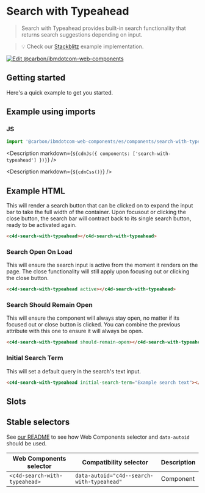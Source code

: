 
# Search with Typeahead

> Search with Typeahead provides built-in search functionality that returns
> search suggestions depending on input.

> 💡 Check our
> [Stackblitz](https://stackblitz.com/github/carbon-design-system/carbon-for-ibm-dotcom/tree/main/packages/web-components/examples/stackblitz/components/search-with-typeahead)
> example implementation.

[![Edit @carbon/ibmdotcom-web-components](https://developer.stackblitz.com/img/open_in_stackblitz.svg)](https://stackblitz.com/github/carbon-design-system/carbon-for-ibm-dotcom/tree/main/packages/web-components/examples/stackblitz/components/search-with-typeahead)

## Getting started

Here's a quick example to get you started.

## Example using imports

### JS

```javascript
import '@carbon/ibmdotcom-web-components/es/components/search-with-typeahead/index.js';
```

<Description markdown={`${cdnJs({ components: ['search-with-typeahead'] })}`} />

<Description markdown={`${cdnCss()}`} />

## Example HTML

This will render a search button that can be clicked on to expand the input bar
to take the full width of the container. Upon focusout or clicking the close
button, the search bar will contract back to its single search button, ready to
be activated again.

```html
<c4d-search-with-typeahead></c4d-search-with-typeahead>
```

### Search Open On Load

This will ensure the search input is active from the moment it renders on the
page. The close functionality will still apply upon focusing out or clicking the
close button.

```html
<c4d-search-with-typeahead active></c4d-search-with-typeahead>
```

### Search Should Remain Open

This will ensure the component will always stay open, no matter if its focused
out or close button is clicked. You can combine the previous attribute with this
one to ensure it will always be open.

```html
<c4d-search-with-typeahead should-remain-open></c4d-search-with-typeahead>
```

### Initial Search Term

This will set a default query in the search's text input.

```html
<c4d-search-with-typeahead initial-search-term="Example search text"></c4d-search-with-typeahead>
```

## Slots

<Props of="c4d-search-with-typeahead" />

## Stable selectors

See
[our README](https://github.com/carbon-design-system/carbon-for-ibm-dotcom/tree/main/packages/web-components#stable-selectors-for-analytics-and-integratione2e-testing-in-web-components)
to see how Web Components selector and `data-autoid` should be used.

| Web Components selector       | Compatibility selector                     | Description |
| ----------------------------- | ------------------------------------------ | ----------- |
| `<c4d-search-with-typeahead>` | `data-autoid="c4d--search-with-typeahead"` | Component   |

<Description markdown={contributing} />

